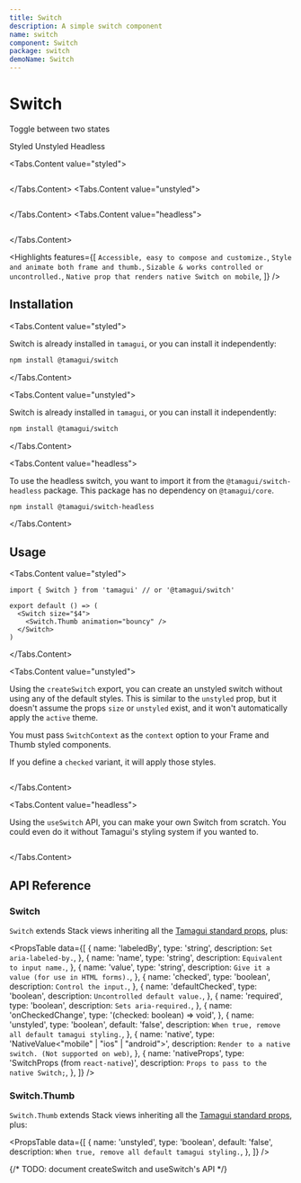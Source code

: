 ```yaml
---
title: Switch
description: A simple switch component
name: switch
component: Switch
package: switch
demoName: Switch
---
```


# Switch

<Description>Toggle between two states</Description>

<Tabs id="type" defaultValue="styled">
<Tabs.List>
  <TooltipSimple label="With Tamagui's default styles">
    <Tabs.Tab value="styled">Styled</Tabs.Tab>
  </TooltipSimple>
  <TooltipSimple label="No default styles, easy to customize">
    <Tabs.Tab value="unstyled">Unstyled</Tabs.Tab>
  </TooltipSimple>
  <TooltipSimple label="No dependency on Tamagui's core">
    <Tabs.Tab value="headless" label="No styles and no dependency on Tamagui's styling">Headless</Tabs.Tab>
  </TooltipSimple>
</Tabs.List>

<HeroContainer showAnimationDriverControl>
  <Tabs.Content
    value="styled"
    justifyContent="center"
    alignItems="center"
    width="100%"
  >
    <SwitchDemo />
  </Tabs.Content>
  <Tabs.Content
    value="unstyled"
    justifyContent="center"
    alignItems="center"
    width="100%"
  >
    <SwitchUnstyledDemo />
  </Tabs.Content>
  <Tabs.Content
    value="headless"
    justifyContent="center"
    alignItems="center"
    width="100%"
  >
    <SwitchHeadlessDemo />
  </Tabs.Content>
</HeroContainer>

<Tabs.Content value="styled">
  ```tsx hero template=Switch

````
</Tabs.Content>
<Tabs.Content value="unstyled">
```tsx hero template=SwitchUnstyled

````

</Tabs.Content>
  <Tabs.Content value="headless">
  ```tsx hero template=SwitchHeadless

````
</Tabs.Content>



<Highlights
features={[
  `Accessible, easy to compose and customize.`,
  `Style and animate both frame and thumb.`,
  `Sizable & works controlled or uncontrolled.`,
  `Native prop that renders native Switch on mobile`,
]}
/>


## Installation

<Tabs.Content value="styled">

Switch is already installed in `tamagui`, or you can install it independently:

```bash
npm install @tamagui/switch
````

</Tabs.Content>

<Tabs.Content value="unstyled">

Switch is already installed in `tamagui`, or you can install it independently:

```bash
npm install @tamagui/switch
```

</Tabs.Content>

<Tabs.Content value="headless">

To use the headless switch, you want to import it from the
`@tamagui/switch-headless` package. This package has no dependency on
`@tamagui/core`.

```bash
npm install @tamagui/switch-headless
```

</Tabs.Content>

## Usage

<Tabs.Content value="styled">

```tsx
import { Switch } from 'tamagui' // or '@tamagui/switch'

export default () => (
  <Switch size="$4">
    <Switch.Thumb animation="bouncy" />
  </Switch>
)
```

</Tabs.Content>

<Tabs.Content value="unstyled">

Using the `createSwitch` export, you can create an unstyled switch without using
any of the default styles. This is similar to the `unstyled` prop, but it
doesn't assume the props `size` or `unstyled` exist, and it won't automatically
apply the `active` theme.

You must pass `SwitchContext` as the `context` option to your Frame and Thumb
styled components.

If you define a `checked` variant, it will apply those styles.

```tsx template=SwitchUnstyled

```

</Tabs.Content>

<Tabs.Content value="headless">

Using the `useSwitch` API, you can make your own Switch from scratch. You could
even do it without Tamagui's styling system if you wanted to.

```tsx template=SwitchHeadless

```

</Tabs.Content>

## API Reference

### Switch

`Switch` extends Stack views inheriting all the
[Tamagui standard props](/docs/intro/props), plus:

<PropsTable
  data={[
    {
      name: 'labeledBy',
      type: 'string',
      description: `Set aria-labeled-by.`,
    },
    {
      name: 'name',
      type: 'string',
      description: `Equivalent to input name.`,
    },
    {
      name: 'value',
      type: 'string',
      description: `Give it a value (for use in HTML forms).`,
    },
    {
      name: 'checked',
      type: 'boolean',
      description: `Control the input.`,
    },
    {
      name: 'defaultChecked',
      type: 'boolean',
      description: `Uncontrolled default value.`,
    },
    {
      name: 'required',
      type: 'boolean',
      description: `Sets aria-required.`,
    },
    {
      name: 'onCheckedChange',
      type: '(checked: boolean) => void',
    },
    {
      name: 'unstyled',
      type: 'boolean',
      default: 'false',
      description: `When true, remove all default tamagui styling.`,
    },
    {
      name: 'native',
      type: 'NativeValue<"mobile" | "ios" | "android">',
      description: `Render to a native switch. (Not supported on web)`,
    },
    {
      name: 'nativeProps',
      type: 'SwitchProps (from `react-native`)',
      description: `Props to pass to the native Switch;`,
    },
  ]}
/>

### Switch.Thumb

`Switch.Thumb` extends Stack views inheriting all the
[Tamagui standard props](/docs/intro/props), plus:

<PropsTable
  data={[
    {
      name: 'unstyled',
      type: 'boolean',
      default: 'false',
      description: `When true, remove all default tamagui styling.`,
    },
  ]}
/>

</Tabs>

{/* TODO: document createSwitch and useSwitch's API */}
